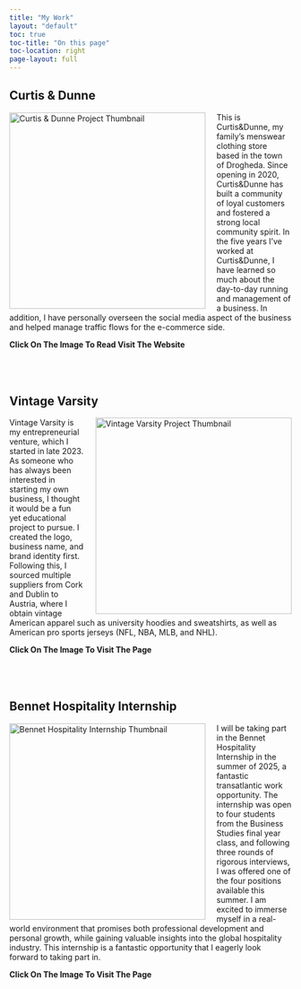 ```yaml
---
title: "My Work"
layout: "default"
toc: true
toc-title: "On this page"
toc-location: right
page-layout: full
---
```


## Curtis & Dunne

<a href="https://curtisanddunne.com" target="_blank">
  <img
    src="images/candd.png"
    alt="Curtis & Dunne Project Thumbnail"
    style="float: left; margin-right: 20px; width: 350px; transition: transform 0.3s ease;"
    onmouseover="this.style.transform='translateY(-10px)';"
    onmouseout="this.style.transform='translateY(0)';"
  />
</a>

<p> 
  This is Curtis&Dunne, my family’s menswear clothing store based in the town of Drogheda. Since opening in 2020, Curtis&Dunne has built a community of loyal customers and fostered a strong local community spirit. In the five years I’ve worked at Curtis&Dunne, I have learned so much about the day-to-day running and management of a business. In addition, I have personally overseen the social media aspect of the business and helped manage traffic flows for the e-commerce side.
  
   **<span style="color: var(--bs-primary);">Click On The Image To Read Visit The Website</span>**  
<p>

<div style="clear: both; margin-top: 80px;"></div>

## Vintage Varsity

<a href="https://www.depop.com/varsity_vintage_/?brandIds=20222&productId=541133280" target="_blank">
  <img
    src="images/varsity-vintage.png"
    alt="Vintage Varsity Project Thumbnail"
    style="float: right; margin-left: 20px; width: 350px; transition: transform 0.3s ease;"
    onmouseover="this.style.transform='translateY(-10px)';"
    onmouseout="this.style.transform='translateY(0)';"
  />
</a>

<p>
  Vintage Varsity is my entrepreneurial venture, which I started in late 2023. As someone who has always been interested in starting my own business, I thought it would be a fun yet educational project to pursue. I created the logo, business name, and brand identity first. Following this, I sourced multiple suppliers from Cork and Dublin to Austria, where I obtain vintage American apparel such as university hoodies and sweatshirts, as well as American pro sports jerseys (NFL, NBA, MLB, and NHL). 
  
  **<span style="color: var(--bs-primary);">Click On The Image To Visit The Page</span>**
</p>

<div style="clear: both; margin-top: 80px;"></div>

## Bennet Hospitality Internship

<a href="https://www.dcu.ie/bennett_internship" target="_blank">
  <img 
    src="images/bennett_hospitality.png" 
    alt="Bennet Hospitality Internship Thumbnail"
    style="float: left; margin-right: 20px; width: 350px; transition: transform 0.3s ease;"
    onmouseover="this.style.transform='translateY(-10px)';"
    onmouseout="this.style.transform='translateY(0)';"
  />
</a>

<p>
I will be taking part in the Bennet Hospitality Internship in the summer of 2025, a fantastic transatlantic work opportunity. The internship was open to four students from the Business Studies final year class, and following three rounds of rigorous interviews, I was offered one of the four positions available this summer. I am excited to immerse myself in a real-world environment that promises both professional development and personal growth, while gaining valuable insights into the global hospitality industry. This internship is a fantastic opportunity that I eagerly look forward to taking part in.

  **<span style="color: var(--bs-primary);">Click On The Image To Visit The Page</span>**
</p>

<div style="clear: both; margin-top: 80px;"></div>